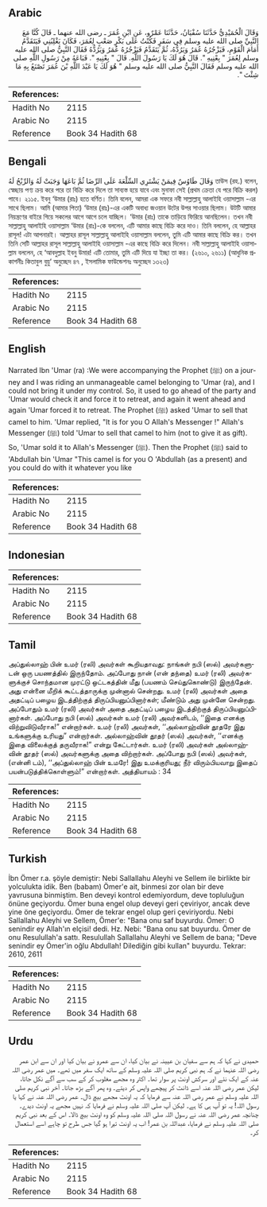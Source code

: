 ## Arabic


<div dir="rtl" lang="ar" style={{fontSize:'larger',backgroundColor:'#f8f9fa',padding:20}}>
وَقَالَ الْحُمَيْدِيُّ حَدَّثَنَا سُفْيَانُ، حَدَّثَنَا عَمْرٌو، عَنِ ابْنِ عُمَرَ ـ رضى الله عنهما ـ قَالَ كُنَّا مَعَ النَّبِيِّ صلى الله عليه وسلم فِي سَفَرٍ فَكُنْتُ عَلَى بَكْرٍ صَعْبٍ لِعُمَرَ، فَكَانَ يَغْلِبُنِي فَيَتَقَدَّمُ أَمَامَ الْقَوْمِ، فَيَزْجُرُهُ عُمَرُ وَيَرُدُّهُ، ثُمَّ يَتَقَدَّمُ فَيَزْجُرُهُ عُمَرُ وَيَرُدُّهُ فَقَالَ النَّبِيُّ صلى الله عليه وسلم لِعُمَرَ ‏"‏ بِعْنِيهِ ‏"‏‏.‏ قَالَ هُوَ لَكَ يَا رَسُولَ اللَّهِ‏.‏ قَالَ ‏"‏ بِعْنِيهِ ‏"‏‏.‏ فَبَاعَهُ مِنْ رَسُولِ اللَّهِ صلى الله عليه وسلم فَقَالَ النَّبِيُّ صلى الله عليه وسلم ‏"‏ هُوَ لَكَ يَا عَبْدَ اللَّهِ بْنَ عُمَرَ تَصْنَعُ بِهِ مَا شِئْتَ ‏"‏‏.‏
</div>
<div style={{backgroundColor:'#f8f9fa',padding:20, marginBottom: 10}}><table> <thead> <tr> <th>References:</th> <th></th> </tr> </thead> <tbody><tr><td>Hadith No</td><td>2115</td></tr><tr><td>Arabic No</td><td>2115</td></tr><tr><td>Reference</td><td>Book 34 Hadith 68</td></tr></tbody></table></div>

## Bengali


<div dir="ltr" lang="bn" style={{fontSize:'larger',backgroundColor:'#f8f9fa',padding:20}}>
وَقَالَ طَاوُسٌ فِيمَنْ يَشْتَرِي السِّلْعَةَ عَلَى الرِّضَا ثُمَّ بَاعَهَا وَجَبَتْ لَهُ وَالرِّبْحُ لَهُ তাউস (রহ.) বলেন, স্বেচ্ছায় পণ্য ক্রয় করে পরে তা বিক্রি করে দিলে তা সাব্যস্ত হয়ে যাবে এবং মুনাফা সেই (প্রথম ক্রেতা যে পরে বিক্রি করল) পাবে। ২১১৫. ইবনু ‘উমার (রাঃ) হতে বর্ণিত। তিনি বলেন, আমরা এক সফরে নবী সাল্লাল্লাহু আলাইহি ওয়াসাল্লাম -এর সাথে ছিলাম। আমি (আমার পিতা) ‘উমার (রাঃ)-এর একটি অবাধ্য জওয়ান উটের উপর সাওয়ার ছিলাম। উটটি আমার নিয়ন্ত্রণের বাইরে গিয়ে সকলের আগে আগে চলে যাচ্ছিল। ‘উমার (রাঃ) তাকে তাড়িয়ে ফিরিয়ে আনছিলেন। তখন নবী সাল্লাল্লাহু আলাইহি ওয়াসাল্লাম ‘উমার (রাঃ)-কে বললেন, এটি আমার কাছে বিক্রি করে দাও। তিনি বললেন, হে আল্লাহর রাসূল! এটা আপনারই। আল্লাহর রাসূল সাল্লাল্লাহু আলাইহি ওয়াসাল্লাম বললেন, তুমি এটি আমার কাছে বিক্রি কর। তখন তিনি সেটি আল্লাহর রাসূল সাল্লাল্লাহু আলাইহি ওয়াসাল্লাম -এর কাছে বিক্রি করে দিলেন। নবী সাল্লাল্লাহু আলাইহি ওয়াসাল্লাম বললেন, হে ‘আবদুল্লাহ ইবনু উমার! এটি তোমার, তুমি এটি দিয়ে যা ইচ্ছা তা কর। (২৬১০, ২৬১১) (আধুনিক প্রকাশনীঃ কিতাবুল বুয়ু‘ অনুচ্ছেদ ৪৭ , ইসলামিক ফাউন্ডেশনঃ অনুচ্ছেদ ১৩২৩)
</div>
<div style={{backgroundColor:'#f8f9fa',padding:20, marginBottom: 10}}><table> <thead> <tr> <th>References:</th> <th></th> </tr> </thead> <tbody><tr><td>Hadith No</td><td>2115</td></tr><tr><td>Arabic No</td><td>2115</td></tr><tr><td>Reference</td><td>Book 34 Hadith 68</td></tr></tbody></table></div>

## English


<div dir="ltr" lang="en" style={{fontSize:'larger',backgroundColor:'#f8f9fa',padding:20}}>
Narrated Ibn 'Umar (ra) :We were accompanying the Prophet (ﷺ) on a journey and I was riding an unmanageable camel belonging to 'Umar (ra), and I could not bring it under my control. So, it used to go ahead of the party and 'Umar would check it and force it to retreat, and again it went ahead and again 'Umar forced it to retreat. The Prophet (ﷺ) asked 'Umar to sell that camel to him. 'Umar replied, "It is for you O Allah's Messenger !" Allah's Messenger (ﷺ) told 'Umar to sell that camel to him (not to give it as gift). So, 'Umar sold it to Allah's Messenger (ﷺ). Then the Prophet (ﷺ) said to 'Abdullah bin 'Umar "This camel is for you O 'Abdullah (as a present) and you could do with it whatever you like
</div>
<div style={{backgroundColor:'#f8f9fa',padding:20, marginBottom: 10}}><table> <thead> <tr> <th>References:</th> <th></th> </tr> </thead> <tbody><tr><td>Hadith No</td><td>2115</td></tr><tr><td>Arabic No</td><td>2115</td></tr><tr><td>Reference</td><td>Book 34 Hadith 68</td></tr></tbody></table></div>

## Indonesian


<div dir="ltr" lang="id" style={{fontSize:'larger',backgroundColor:'#f8f9fa',padding:20}}>

</div>
<div style={{backgroundColor:'#f8f9fa',padding:20, marginBottom: 10}}><table> <thead> <tr> <th>References:</th> <th></th> </tr> </thead> <tbody><tr><td>Hadith No</td><td>2115</td></tr><tr><td>Arabic No</td><td>2115</td></tr><tr><td>Reference</td><td>Book 34 Hadith 68</td></tr></tbody></table></div>

## Tamil


<div dir="ltr" lang="ta" style={{fontSize:'larger',backgroundColor:'#f8f9fa',padding:20}}>
அப்துல்லாஹ் பின் உமர் (ரலி) அவர்கள் கூறியதாவது: நாங்கள் நபி (ஸல்) அவர்களுடன் ஒரு பயணத்தில் இருந்தோம். அப்போது நான் (என் தந்தை) உமர் (ரலி) அவர்களுக்குச் சொந்தமான முரட்டு ஒட்டகத்தின் மீது (பயணம் செய்துகொண்டு) இருந்தேன். அது என்னை மீறிக் கூட்டத்தாருக்கு முன்னால் சென்றது. உமர் (ரலி) அவர்கள் அதை அதட்டிப் பழைய இடத்திற்குத் திருப்பியனுப்பினார்கள்; மீண்டும் அது முன்னே சென்றது. அப்போதும் உமர் (ரலி) அவர்கள் அதை அதட்டிப் பழைய இடத்திற்குத் திருப்பியனுப்பினார்கள். அப்போது நபி (ஸல்) அவர்கள் உமர் (ரலி) அவர்களிடம், ‘‘இதை எனக்கு விற்றுவிடுவீராக!” என்றார்கள். உமர் (ரலி) அவர்கள், ‘‘அல்லாஹ்வின் தூதரே இது உங்களுக்கு உரியது” என்றார்கள். அல்லாஹ்வின் தூதர் (ஸல்) அவர்கள், ‘‘எனக்கு இதை விலைக்குத் தருவீராக!” என்று கேட்டார்கள். உமர் (ரலி) அவர்கள் அல்லாஹ்வின் தூதர் (ஸல்) அவர்களுக்கு அதை விற்றார்கள். அப்போது நபி (ஸல்) அவர்கள், (என்னி டம்), ‘‘அப்துல்லாஹ் பின் உமரே! இது உமக்குரியது; நீர் விரும்பியவாறு இதைப் பயன்படுத்திக்கொள்ளும்!” என்றார்கள். அத்தியாயம் : 34
</div>
<div style={{backgroundColor:'#f8f9fa',padding:20, marginBottom: 10}}><table> <thead> <tr> <th>References:</th> <th></th> </tr> </thead> <tbody><tr><td>Hadith No</td><td>2115</td></tr><tr><td>Arabic No</td><td>2115</td></tr><tr><td>Reference</td><td>Book 34 Hadith 68</td></tr></tbody></table></div>

## Turkish


<div dir="ltr" lang="tr" style={{fontSize:'larger',backgroundColor:'#f8f9fa',padding:20}}>
İbn Ömer r.a. şöyle demiştir: Nebi Sallallahu Aleyhi ve Sellem ile birlikte bir yolculukta idik. Ben (babam) Ömer'e ait, binmesi zor olan bir deve yavrusuna binmiştim. Ben deveyi kontrol edemiyordum, deve topluluğun önüne geçiyordu. Ömer buna engel olup deveyi geri çeviriyor, ancak deve yine öne geçiyordu. Ömer de tekrar engel olup geri çeviriyordu. Nebi Sallallahu Aleyhi ve Sellem, Ömer'e: "Bana onu saf buyurdu. Ömer: O senindir ey Allah'ın elçisi! dedi. Hz. Nebi: "Bana onu sat buyurdu. Ömer de onu Resulullah'a sattı. Resulullah Sallallahu Aleyhi ve Sellem de bana; "Deve senindir ey Ömer'in oğlu Abdullah! Dilediğin gibi kullan" buyurdu. Tekrar: 2610, 2611
</div>
<div style={{backgroundColor:'#f8f9fa',padding:20, marginBottom: 10}}><table> <thead> <tr> <th>References:</th> <th></th> </tr> </thead> <tbody><tr><td>Hadith No</td><td>2115</td></tr><tr><td>Arabic No</td><td>2115</td></tr><tr><td>Reference</td><td>Book 34 Hadith 68</td></tr></tbody></table></div>

## Urdu


<div dir="rtl" lang="ur" style={{fontSize:'larger',backgroundColor:'#f8f9fa',padding:20}}>
حمیدی نے کہا کہ ہم سے سفیان بن عیینہ نے بیان کیا، ان سے عمرو نے بیان کیا اور ان سے ابن عمر رضی اللہ عنہما نے کہ ہم نبی کریم صلی اللہ علیہ وسلم کے ساتھ ایک سفر میں تھے۔ میں عمر رضی اللہ عنہ کے ایک نئے اور سرکش اونٹ پر سوار تھا۔ اکثر وہ مجھے مغلوب کر کے سب سے آگے نکل جاتا، لیکن عمر رضی اللہ عنہ اسے ڈانٹ کر پیچھے واپس کر دیتے۔ وہ پھر آگے بڑھ جاتا۔ آخر نبی کریم صلی اللہ علیہ وسلم نے عمر رضی اللہ عنہ سے فرمایا کہ یہ اونٹ مجھے بیچ ڈال۔ عمر رضی اللہ عنہ نے کہا یا رسول اللہ! یہ تو آپ ہی کا ہے۔ لیکن آپ صلی اللہ علیہ وسلم نے فرمایا کہ نہیں مجھے یہ اونٹ دیدے۔ چنانچہ عمر رضی اللہ عنہ نے رسول اللہ صلی اللہ علیہ وسلم کو وہ اونٹ بیچ ڈالا۔ اس کے بعد نبی کریم صلی اللہ علیہ وسلم نے فرمایا، عبداللہ بن عمر! اب یہ اونٹ تیرا ہو گیا جس طرح تو چاہے اسے استعمال کر۔
</div>
<div style={{backgroundColor:'#f8f9fa',padding:20, marginBottom: 10}}><table> <thead> <tr> <th>References:</th> <th></th> </tr> </thead> <tbody><tr><td>Hadith No</td><td>2115</td></tr><tr><td>Arabic No</td><td>2115</td></tr><tr><td>Reference</td><td>Book 34 Hadith 68</td></tr></tbody></table></div>